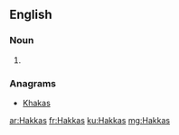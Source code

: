==English==

===Noun===
{{head|en|plural}}

# {{plural of|Hakka|lang=en}}

===Anagrams===
* [[Khakas#English|Khakas]]

[[ar:Hakkas]]
[[fr:Hakkas]]
[[ku:Hakkas]]
[[mg:Hakkas]]